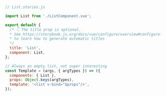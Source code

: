 ```js
// List.stories.js

import List from './ListComponent.vue';

export default {
  /* 👇 The title prop is optional.
  * See https://storybook.js.org/docs/vue/configure/overview#configure-story-loading
  * to learn how to generate automatic titles
  */
  title: 'List',
  component: List,
};

// Always an empty list, not super interesting
const Template = (args, { argTypes }) => ({
  components: { List },
  props: Object.keys(argTypes),
  template: '<list v-bind="$props"/>',
});
```